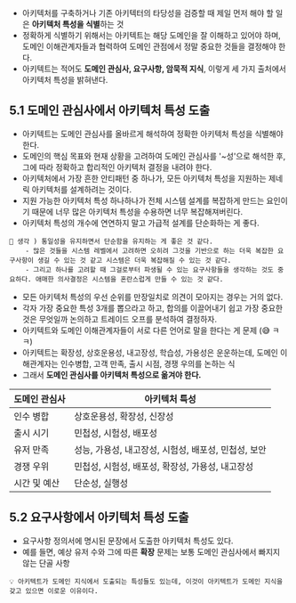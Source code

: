 - 아키텍처를 구축하거나 기존 아키텍터의 타당성을 검증할 때 제일 먼저 해야 할 일은 **아키텍처 특성을 식별**하는 것
- 정확하게 식별하기 위해서는 아키텍트는 해당 도메인을 잘 이해하고 있어야 하며, 도메인 이해관계자들과 협력하여 도메인 관점에서 정말 중요한 것들을 결정해야 한다.
- 아키텍트는 적어도 **도메인 관심사, 요구사항, 암묵적 지식**, 이렇게 세 가지 출처에서 아키텍처 특성을 밝혀낸다.

## 5.1 도메인 관심사에서 아키텍처 특성 도출

- 아키텍트는 도메인 관심사를 올바르게 해석하여 정확한 아키텍처 특성을 식별해야 한다.
- 도메인의 핵심 목표와 현재 상황을 고려하여 도메인 관심사를 '~성'으로 해석한 후, 그에 따라 정확하고 합리적인 아키텍처 결정을 내려야 한다.
- 아키텍처에서 가장 흔한 안티패턴 중 하나가, 모든 아키텍처 특성을 지원하는 제네릭 아키텍처를 설계하려는 것이다.
- 지원 가능한 아키텍처 특성 하나하나가 전체 시스템 설계를 복잡하게 만드는 요인이기 때문에 너무 많은 아키텍처 특성을 수용하면 너무 복잡해져버린다.
- 아키텍처 특성의 개수에 연연하지 말고 가급적 설계를 단순화하는 게 좋다.

```
🌝 생각 ) 통일성을 유지하면서 단순함을 유지하는 게 좋은 것 같다.
    - 많은 것들을 시스템 레벨에서 고려하면 오히려 그것을 기반으로 하는 더욱 복잡한 요구사항이 생길 수 있는 것 같고 시스템은 더욱 복잡해질 수 있는 것 같다.
    - 그리고 하나를 고려할 때 그걸로부터 파생될 수 있는 요구사항들을 생각하는 것도 중요하다. 애매한 의사결정은 시스템을 혼란스럽게 만들 수 있는 것 같다.
```

- 모든 아키텍처 특성의 우선 순위를 만장일치로 의견이 모아지는 경우는 거의 없다.
- 각자 가장 중요한 특성 3개를 뽑으라고 하고, 합의를 이끌어내기 쉽고 가장 중요한 것은 무엇일까 논의하고 트레이드 오프를 분석하여 결정하자.
- 아키텍트와 도메인 이해관계자들이 서로 다른 언어로 말을 한다는 게 문제 (😅 ㅋㅋ)
- 아키텍트는 확장성, 상호운용성, 내고장성, 학습성, 가용성은 운운하는데, 도메인 이해관계자는 인수병합, 고객 만족, 출시 시점, 경쟁 우의를 논하는 식
- 그래서 **도메인 관심사를 아키텍처 특성으로 옮겨야 한다.**

| 도메인 관심사 | 아키텍처 특성                                        |
| ------------- | ---------------------------------------------------- |
| 인수 병합     | 상호운용성, 확장성, 신장성                           |
| 출시 시기     | 민첩성, 시험성, 배포성                               |
| 유저 만족     | 성능, 가용성, 내고장성, 시험성, 배포성, 민첩성, 보안 |
| 경쟁 우위     | 민첩성, 시험성, 배포성, 확장성, 가용성, 내고장성     |
| 시간 및 예산  | 단순성, 실행성                                       |

## 5.2 요구사항에서 아키텍처 특성 도출

- 요구사항 정의서에 명시된 문장에서 도출한 아키텍처 특성도 있다.
- 예를 들면, 예상 유저 수와 그에 따른 **확장** 문제는 보통 도메인 관심사에서 빠지지 않는 단골 사항

```
💡 아키텍트가 도메인 지식에서 도출되는 특성들도 있는데, 이것이 아키텍트가 도메인 지식을 갖고 있으면 이로운 이유이다.
```
